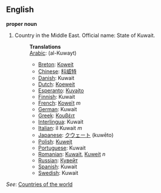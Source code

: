 ==English==

'''proper noun'''

# Country in the Middle East. Official name: State of Kuwait.
#:'''Translations'''
#:[[Arabic]]: [[ ]] (al-Kuwayt)
#:*[[Breton]]: [[Koweit]]
#:*[[Chinese]]: [[科威特]]
#:*[[Danish]]: Kuwait
#:*[[Dutch]]: [[Koeweit]]
#:*[[Esperanto]]: [[Kuvajto]]
#:*[[Finnish]]: Kuwait
#:*[[French]]: [[Koweït]] ''m''
#:*[[German]]: Kuwait
#:*[[Greek]]: [[Κουβέιτ]]
#:*[[Interlingua]]: Kuwait
#:*[[Italian]]: il Kuwait ''m''
#:*[[Japanese]]: [[クウェート]] (kuwēto)
#:*[[Polish]]: [[Kuwejt]]
#:*[[Portuguese]]: Kuwait
#:*[[Romanian]]: [[Kuwait]], [[Kuweit]] ''n''
#:*[[Russian]]: [[Кувейт]]
#:*[[Spanish]]: Kuwait
#:*[[Swedish]]: Kuwait

''See'': [[Countries of the world]]